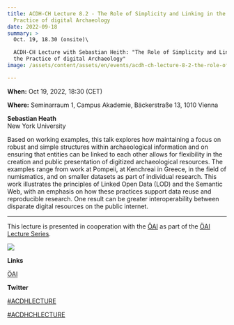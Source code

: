 ```yaml
---
title: ACDH-CH Lecture 8.2 - The Role of Simplicity and Linking in the
  Practice of digital Archaeology
date: 2022-09-18
summary: >
  Oct. 19, 18.30 (onsite)\

  ACDH-CH Lecture with Sebastian Heith: "The Role of Simplicity and Linking in
  the Practice of digital Archaeology"
image: /assets/content/assets/en/events/acdh-ch-lecture-8-2-the-role-of-simplicity-and-linking-in-the-practice-of-digital-archaeology/image.jpeg

---
```


**When:** Oct 19, 2022, 18:30 (CET)

**Where:** Seminarraum 1, Campus Akademie, Bäckerstraße 13, 1010 Vienna

**Sebastian Heath**\
New York University

Based on working examples, this talk explores how maintaining a focus on robust and simple structures within archaeological information and on ensuring that entities can be linked to each other allows for flexibility in the creation and public presentation of digitized archaeological resources. The examples range from work at Pompeii, at Kenchreai in Greece, in the field of numismatics, and on smaller datasets as part of individual research. This work illustrates the principles of Linked Open Data (LOD) and the Semantic Web, with an emphasis on how these practices support data reuse and reproducible research. One result can be greater interoperability between disparate digital resources on the public internet.

***

This lecture is presented in cooperation with the [ÖAI](https://www.oeaw.ac.at/oeai/home) as part of the [ÖAI Lecture Series](https://www.oeaw.ac.at/oeai/veranstaltungen/veranstaltungsreihen/oeai-lecture-series).

![](/assets/content/assets/en/events/acdh-ch-lecture-8-2-the-role-of-simplicity-and-linking-in-the-practice-of-digital-archaeology/oeai_logo_typ-1.png)

**Links**

[ÖAI](https://www.oeaw.ac.at/oeai/home)

**Twitter**

[#ACDHLECTURE](https://twitter.com/search?q=%23ACDHLecture\&src=typed_query\&f=top)

[#ACDHCHLECTURE](https://twitter.com/search?q=%23ACDHCHLecture\&src=typed_query)
